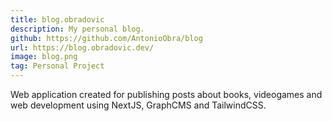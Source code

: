 ```yaml
---
title: blog.obradovic
description: My personal blog.
github: https://github.com/AntonioObra/blog
url: https://blog.obradovic.dev/
image: blog.png
tag: Personal Project
---
```


Web application created for publishing posts about books, videogames and web development using NextJS, GraphCMS and TailwindCSS. 
